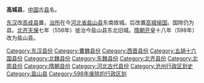 '''高城县'''，[[中国|中国]]古[[县|县]]名。

[[东汉|东汉]]改[[高成县_(河北)|高成县]]置，[[治所|治所]]在今[[河北省|河北省]][[盐山县|盐山县]]东南故城。后改置[[高城侯国|高城侯国]]。国除仍为县。[[北齐|北齐]][[天保_(北齐)|天保]]七年（556年）徙治今盐山县东北旧城。[[隋朝|隋朝]][[开皇|开皇]]十八年（598年）改为盐山县。

{{河北行政区划小作品}}
[[Category:东汉县份|Category:东汉县份]]
[[Category:曹魏县份|Category:曹魏县份]]
[[Category:西晋县份|Category:西晋县份]]
[[Category:五胡十六国县份|Category:五胡十六国县份]]
[[Category:北魏县份|Category:北魏县份]]
[[Category:东魏县份|Category:东魏县份]]
[[Category:北齐县份|Category:北齐县份]]
[[Category:北周县份|Category:北周县份]]
[[Category:隋朝县份|Category:隋朝县份]]
[[Category:河北古代县份|Category:河北古代县份]]
[[Category:沧州行政区划史|Category:沧州行政区划史]]
[[Category:盐山县|Category:盐山县]]
[[Category:598年废除的行政区划|Category:598年废除的行政区划]]